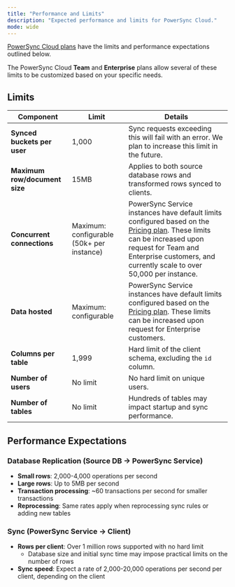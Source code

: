 ```yaml
---
title: "Performance and Limits"
description: "Expected performance and limits for PowerSync Cloud."
mode: wide
---
```


[PowerSync Cloud plans](https://www.powersync.com/pricing) have the limits and performance expectations outlined below.

The PowerSync Cloud **Team** and **Enterprise** plans allow several of these limits to be customized based on your specific needs. 

## Limits

| **Component** | **Limit** | **Details** |
|---|---|---|
| **Synced buckets per user** | 1,000 | Sync requests exceeding this will fail with an error. We plan to increase this limit in the future. |
| **Maximum row/document size** | 15MB | Applies to both source database rows and transformed rows synced to clients. |
| **Concurrent connections** | Maximum: configurable (50k+ per instance) | PowerSync Service instances have default limits configured based on the [Pricing plan](https://www.powersync.com/pricing). These limits can be increased upon request for Team and Enterprise customers, and currently scale to over 50,000 per instance.  |
| **Data hosted** | Maximum: configurable | PowerSync Service instances have default limits configured based on the [Pricing plan](https://www.powersync.com/pricing). These limits can be increased upon request for Enterprise customers. |
| **Columns per table** | 1,999 | Hard limit of the client schema, excluding the `id` column. |
| **Number of users** | No limit | No hard limit on unique users. |
| **Number of tables** | No limit | Hundreds of tables may impact startup and sync performance. |

## Performance Expectations

### Database Replication (Source DB → PowerSync Service)

- **Small rows**: 2,000-4,000 operations per second
- **Large rows**: Up to 5MB per second
- **Transaction processing**: ~60 transactions per second for smaller transactions
- **Reprocessing**: Same rates apply when reprocessing sync rules or adding new tables

### Sync (PowerSync Service → Client)

- **Rows per client**: Over 1 million rows supported with no hard limit
  - Database size and initial sync time may impose practical limits on the number of rows
- **Sync speed**: Expect a rate of 2,000-20,000 operations per second per client, depending on the client



